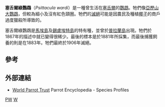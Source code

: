 {{speciesbox
| image = Psittacula.wardi.jgk.jpg
| image_width = 250px
| status = EX
| status_system = IUCN3.1
| extinct = 1883年
| status_ref = <ref name=IUCN>{{IUCN|id=22685437 |title=''Psittacula wardi'' |assessor=BirdLife International |assessor-link=BirdLife International |version=2013.2 |year=2012 |accessdate=26 November 2013}}</ref>
| species = wardi
| authority = {{link-en|阿弗烈·牛頓|Alfred_Newton}},1867
| synonyms =
}}
'''塞舌爾綠鸚鵡'''（''Psittacula wardi''）是一種曾生活在[[塞舌爾|塞舌爾]]的[[鸚鵡|鸚鵡]]。牠們像[[亞歷山大鸚鵡|亞歷山大鸚鵡]]，但較為細小及沒有紅色頸圈。牠們的[[滅絕|滅絕]]可能是因農民及種植[[椰子|椰子]]的商戶過度獵殺所導致的。

塞舌爾綠鸚鵡是[[馬埃島|馬埃島]]及[[錫盧埃特島|錫盧埃特島]]的特有種，並曾於[[普拉蘭島|普拉蘭島]]出現。牠們於1867年的描述中就已變得很稀少。最後的標本是於1881年所採集，而最後捕獲飼養的則是在1883年。牠們最終於1906年滅絕。

==參考==
{{reflist}}

==外部連結==
*[http://www.parrots.org/index.php/encyclopedia/profile/seychelles_parakeet/ World Parrot Trust] {{Wayback|url=http://www.parrots.org/index.php/encyclopedia/profile/seychelles_parakeet/ |date=20150329033201 }} Parrot Encyclopedia - Species Profiles
{{Taxonbar|from=Q939141}}

[[Category:IUCN紅色名錄絕滅物種|PW]]
[[Category:鸚鵡屬|W]]